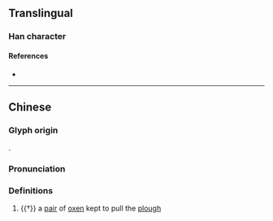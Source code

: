 {{character info}}
==Translingual==

===Han character===
{{Han char|rn=93|rad=牛|as=08|sn=12|four=27581|canj=HQBMC|ids=⿰牜具}}

====References====
* {{Han ref|kx=0702.141|hdz=31813.030|uh=728B|ud=29323|bh=DA6C|bd=55916}}

----

==Chinese==
{{zh-forms|alt=⿰牜𰋙:second-round simplified}}

===Glyph origin===
{{Han compound|牛|具|ls=psc|c1=s|c2=p|t1=cattle}}.

===Pronunciation===
{{zh-pron
|m=jù
|c=
|mc=y
|oc=y
|cat=n
}}

===Definitions===
{{zh-hanzi}}

# {{†}} a [[pair]] of [[oxen]] kept to pull the [[plough]]